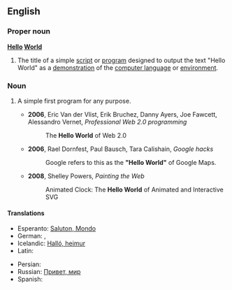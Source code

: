 ==English==
{{wikipedia|Hello world program}}

===Proper noun===
'''[[hello|Hello]] [[world|World]]'''

# {{programming}} The title of a simple [[script]] or [[program]] designed to output the text "Hello World" as a [[demonstration]] of the [[computer language]] or [[environment]].

===Noun===
{{en-noun|sg=[[hello|Hello]] [[world|World]]|-}}

# {{programming|by extension}} A simple first program for any purpose.
#* '''2006''', Eric Van der Vlist, Erik Bruchez, Danny Ayers, Joe Fawcett, Alessandro Vernet, ''Professional Web 2.0 programming‎''
#*: The '''Hello World''' of Web 2.0
#* '''2006''', Rael Dornfest, Paul Bausch, Tara Calishain, ''Google hacks‎''
#*: Google refers to this as the '''"Hello World"''' of Google Maps.
#* '''2008''', Shelley Powers, ''Painting the Web‎''
#*: Animated Clock: The '''Hello World''' of Animated and Interactive SVG

====Translations====
{{trans-top|Hello World}}
* Esperanto: [[Saluton, Mondo]]
* German: {{t-|de|Hallo Welt}}, {{t-|de|Hallo-Welt-Programm|n}}
* Icelandic: [[Halló, heimur]]
* Latin: {{t-|la|Ave, munde}}
{{trans-mid}}
* Persian: {{t-|fa|سلام دنیا|tr=salâm donyâ|sc=fa-Arab}}
* Russian: [[Привет, мир]]
* Spanish: {{t-|es|Hola, mundo}}
{{trans-bottom}}